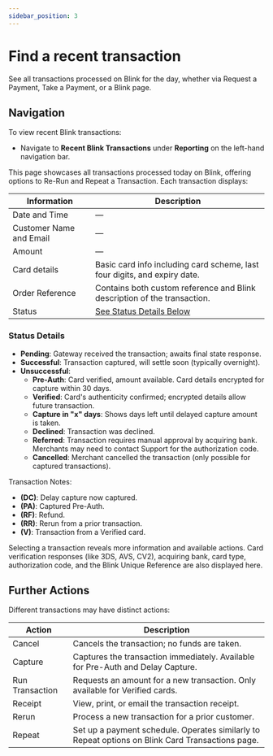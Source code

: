 ```yaml
---
sidebar_position: 3
---
```


# Find a recent transaction

See all transactions processed on Blink for the day, whether via Request a Payment, Take a Payment, or a Blink page.

## Navigation

To view recent Blink transactions:
- Navigate to **Recent Blink Transactions** under **Reporting** on the left-hand navigation bar.

This page showcases all transactions processed today on Blink, offering options to Re-Run and Repeat a Transaction. Each transaction displays:

| Information | Description |
|-------------|-------------|
| Date and Time | — |
| Customer Name and Email | — |
| Amount | — |
| Card details | Basic card info including card scheme, last four digits, and expiry date. |
| Order Reference | Contains both custom reference and Blink description of the transaction. |
| Status | [See Status Details Below](#status-details) |

### Status Details

- **Pending**: Gateway received the transaction; awaits final state response.
- **Successful**: Transaction captured, will settle soon (typically overnight).
- **Unsuccessful**: 
  - **Pre-Auth**: Card verified, amount available. Card details encrypted for capture within 30 days.
  - **Verified**: Card's authenticity confirmed; encrypted details allow future transaction.
  - **Capture in "x" days**: Shows days left until delayed capture amount is taken.
  - **Declined**: Transaction was declined.
  - **Referred**: Transaction requires manual approval by acquiring bank. Merchants may need to contact Support for the authorization code.
  - **Cancelled**: Merchant cancelled the transaction (only possible for captured transactions).

Transaction Notes:
- **(DC)**: Delay capture now captured.
- **(PA)**: Captured Pre-Auth.
- **(RF)**: Refund.
- **(RR)**: Rerun from a prior transaction.
- **(V)**: Transaction from a Verified card.

Selecting a transaction reveals more information and available actions. Card verification responses (like 3DS, AVS, CV2), acquiring bank, card type, authorization code, and the Blink Unique Reference are also displayed here.

## Further Actions

Different transactions may have distinct actions:

| Action | Description |
|--------|-------------|
| Cancel | Cancels the transaction; no funds are taken. |
| Capture | Captures the transaction immediately. Available for Pre-Auth and Delay Capture. |
| Run Transaction | Requests an amount for a new transaction. Only available for Verified cards. |
| Receipt | View, print, or email the transaction receipt. |
| Rerun | Process a new transaction for a prior customer. |
| Repeat | Set up a payment schedule. Operates similarly to Repeat options on Blink Card Transactions page. |

